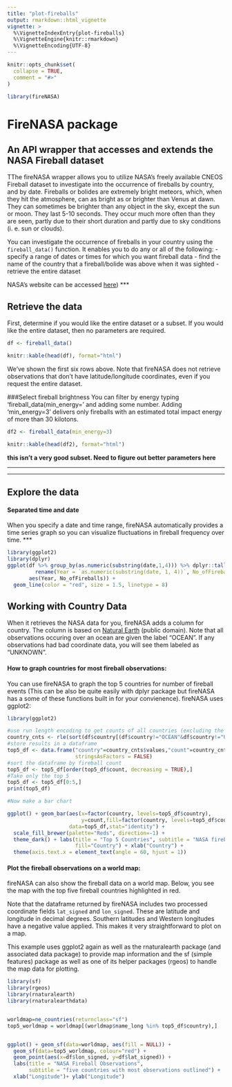 ```yaml
---
title: "plot-fireballs"
output: rmarkdown::html_vignette
vignette: >
  %\VignetteIndexEntry{plot-fireballs}
  %\VignetteEngine{knitr::rmarkdown}
  %\VignetteEncoding{UTF-8}
---
```


```r
knitr::opts_chunk$set(
  collapse = TRUE,
  comment = "#>"
)
```

```r
library(fireNASA)
```

# FireNASA package 
## An API wrapper that accesses and extends the NASA Fireball dataset 

TThe fireNASA wrapper allows you to utilize NASA's freely available CNEOS Fireball dataset to investigate into the occurrence of fireballs by country, and by date. Fireballs or bolides are extremely bright meteors, which, when they hit the atmosphere, can as bright as or brighter than Venus at dawn.  They can sometimes be brighter than any object in the sky, except the sun or moon. They last 5-10 seconds.  They occur much more often than they are seen, partly due to their short duration and partly due to sky conditions (i. e. sun or clouds). 

You can investigate the occurrence of fireballs in your country using the `fireball_data()` function. It enables you to  do any or all of the following:
- specify a range of dates or times for which you want fireball data
- find the name of the country that a fireball/bolide was above when it was sighted
- retrieve the entire dataset


NASA's website can be accessed [here](https://cneos.jpl.nasa.gov/fireballs/intro.html))
***

## Retrieve the data
First, determine if you would like the entire dataset or a subset.  If you would like the entire dataset, then no parameters are required. 

```r
df <- fireball_data()
```

```r
knitr::kable(head(df), format="html")
```
We've shown the first six rows above. Note that fireNASA does not retrieve observations that don't have latitude/longitude coordinates, even if you request the entire dataset.

###Select fireball brightness
You can filter by energy typing 'fireball_data(min_energy=' and adding some number. Adding 'min_energy=3' delivers only fireballs with an estimated total impact energy of more than 30 kilotons.
```r
df2 <- fireball_data(min_energy=3)

```
```r
knitr::kable(head(df2), format="html")
```

**this isn't a very good subset. Need to figure out better parameters here**


***
***

## Explore the data

#### Separated time and date
When you specify a date and time range, fireNASA automatically provides a time series graph so you can visualize fluctuations in fireball frequency over time.
***

```r
library(ggplot2)
library(dplyr)
ggplot(df %>% group_by(as.numeric(substring(date,1,4))) %>% dplyr::tally() %>% 
         rename(Year = `as.numeric(substring(date, 1, 4))`, No_ofFireballs = n),
       aes(Year, No_ofFireballs)) + 
  geom_line(color = "red", size = 1.5, linetype = 8)
```

## Working with Country Data
When it retrieves the NASA data for you, fireNASA adds a column for country. The column is based on [Natural Earth](https://www.naturalearthdata.com/) (public domain). Note that all observations occuring over an ocean are given the label "OCEAN". If any observations had bad coordinate data, you will see them labeled as "UNKNOWN".

#### How to graph countries for most fireball observations:
You can use fireNASA to graph the top 5 countries for number of fireball events (This can be also be quite easily with dplyr package but fireNASA has a some of these functions built in for your convienence). fireNASA uses ggplot2:

```r
library(ggplot2)

#use run length encoding to get counts of all countries (excluding the countries "OCEAN" and "UNKNOWN")
country_cnts <- rle(sort(df$country[(df$country!="OCEAN"&df$country!="UNKNOWN")])) 
#store results in a dataframe
top5_df <- data.frame("country"=country_cnts$values,"count"=country_cnts$lengths, 
                      stringsAsFactors = FALSE)
#sort the dataframe by fireball count
top5_df <- top5_df[order(top5_df$count, decreasing = TRUE),]
#Take only the top 5
top5_df <- top5_df[0:5,]
print(top5_df)

#Now make a bar chart

ggplot() + geom_bar(aes(x=factor(country, levels=top5_df$country), 
                        y=count,fill=factor(country, levels=top5_df$country)),
                    data=top5_df,stat="identity") + 
  scale_fill_brewer(palette="Reds", direction=-1) +
  theme_dark() + labs(title = "Top 5 Countries", subtitle = "NASA fireball observations", 
                      fill="Country") + xlab("Country") + 
  theme(axis.text.x = element_text(angle = 60, hjust = 1))  

```

#### Plot the fireball observations on a world map:
fireNASA can also show the fireball data on a world map. Below, you see the map with the top five fireball countries highlighted in red.

Note that the dataframe returned by fireNASA includes two processed coordinate fields `lat_signed` and `lon_signed`. These are latitude and longitude in decimal degrees. Southern latitudes and Western longitudes have a negative value applied. This makes it very straightforward to plot on a map.

This example uses ggplot2 again as well as the rnaturalearth package (and associated data package) to provide map information and the sf (simple features) package as well as one of its helper packages (rgeos) to handle the map data for plotting.

```r

library(sf)
library(rgeos)
library(rnaturalearth)
library(rnaturalearthdata)


worldmap=ne_countries(returnclass="sf")
top5_worldmap = worldmap[(worldmap$name_long %in% top5_df$country),]


ggplot() + geom_sf(data=worldmap, aes(fill = NULL)) + 
  geom_sf(data=top5_worldmap, colour="red") + 
  geom_point(aes(x=df$lon_signed, y=df$lat_signed)) + 
  labs(title = "NASA Fireball Observations", 
       subtitle = "five countries with most observations outlined") +
  xlab("Longitude")+ ylab("Longitude")

```



